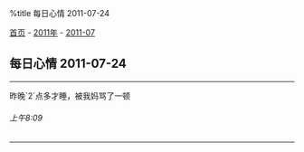 %title 每日心情 2011-07-24

[[../../../index|首页]] - [[../index|2011年]] - [[index|2011-07]]
==每日心情 2011-07-24==
----
昨晚`2`点多才睡，被我妈骂了一顿
======上午8:09======
----
